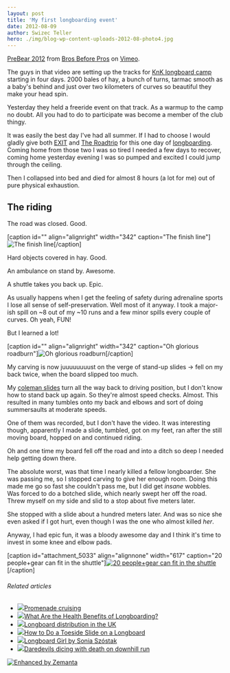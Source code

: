 ```yaml
---
layout: post
title: 'My first longboarding event'
date: 2012-08-09
author: Swizec Teller
hero: ./img/blog-wp-content-uploads-2012-08-photo4.jpg
---
```

[PreBear 2012](http://vimeo.com/47120988) from [Bros Before Pros](http://vimeo.com/brosbeforepros) on [Vimeo](http://vimeo.com).



The guys in that video are setting up the tracks for [KnK longboard camp](http://knk.longboard.si/knk-longboard-camp-2012/) starting in four days. 2000 bales of hay, a bunch of turns, tarmac smooth as a baby's behind and just over two kilometers of curves so beautiful they make your head spin.



Yesterday they held a freeride event on that track. As a warmup to the camp no doubt. All you had to do to participate was become a member of the club thingy.



It was easily the best day I've had all summer. If I had to choose I would gladly give both [EXIT](http://swizec.com/blog/geek-at-a-music-festival-day-1/swizec/4825 "Geek at a music festival: Day 1") and [The Roadtrip](http://swizec.com/blog/a-roadtrip-fin/swizec/4972 "A roadtrip: fin") for this one day of [longboarding](http://en.wikipedia.org/wiki/Longboarding "Longboarding"). Coming home from those two I was so tired I needed a few days to recover, coming home yesterday evening I was so pumped and excited I could jump through the ceiling.



Then I collapsed into bed and died for almost 8 hours (a lot for me) out of pure physical exhaustion.

## The riding

The road was closed. Good.



\[caption id="" align="alignright" width="342" caption="The finish line"]![The finish line](http://distilleryimage8.instagram.com/b14d7c5ae18311e1a24f1231381b4d9b_7.jpg "The finish line")\[/caption]



Hard objects covered in hay. Good.



An ambulance on stand by. Awesome.



A shuttle takes you back up. Epic.



As usually happens when I get the feeling of safety during adrenaline sports I lose all sense of self-preservation. Well most of it anyway. I took a major-ish spill on ~8 out of my ~10 runs and a few minor spills every couple of curves. Oh yeah, FUN!



But I learned a lot!



\[caption id="" align="alignright" width="342" caption="Oh glorious roadburn"]![Oh glorious roadburn](http://distilleryimage4.instagram.com/ceeb67cce18d11e1bde812313b08e061_7.jpg "Oh glorious roadburn")\[/caption]



My carving is now juuuuuuuust on the verge of stand-up slides -> fell on my back twice, when the board slipped too much.



My [coleman slides](http://www.youtube.com/watch?v=SKzBtWDWMX4) turn all the way back to driving position, but I don't know how to stand back up again. So they're almost speed checks. Almost. This resulted in many tumbles onto my back and elbows and sort of doing summersaults at moderate speeds.



One of them was recorded, but I don't have the video. It was interesting though, apparently I made a slide, tumbled, got on my feet, ran after the still moving board, hopped on and continued riding.



Oh and one time my board fell off the road and into a ditch so deep I needed help getting down there.



The absolute worst, was that time I nearly killed a fellow longboarder. She was passing me, so I stopped carving to give her enough room. Doing this made me go so fast she couldn't pass me, but I did get _insane_ wobbles. Was forced to do a botched slide, which nearly swept her off the road. Threw myself on my side and slid to a stop about five meters later.



She stopped with a slide about a hundred meters later. And was so nice she even asked if I got hurt, even though I was the one who almost killed _her_.



Anyway, I had epic fun, it was a bloody awesome day and I think it's time to invest in some knee and elbow pads.





\[caption id="attachment_5033" align="alignnone" width="617" caption="20 people+gear can fit in the shuttle"][![20 people+gear can fit in the shuttle](http://swizec.com/blog/wp-content/uploads/2012/08/photo4.jpeg "20 people+gear can fit in the shuttle")](./img/blog-wp-content-uploads-2012-08-photo4.jpg)\[/caption]

###### Related articles

- [![](http://i.zemanta.com/102092034_80_80.jpg)](http://woodpluswheels.com/2012/07/23/promenade-cruising/)[Promenade cruising](http://woodpluswheels.com/2012/07/23/promenade-cruising/)
- [![](http://i.zemanta.com/95052131_80_80.jpg)](http://www.livestrong.com/article/555442-what-are-the-health-benefits-of-longboarding/)[What Are the Health Benefits of Longboarding?](http://www.livestrong.com/article/555442-what-are-the-health-benefits-of-longboarding/)
- [![](http://i.zemanta.com/104226065_80_80.jpg)](http://woodpluswheels.com/2012/08/02/longboard-distribution-in-the-uk/)[Longboard distribution in the UK](http://woodpluswheels.com/2012/08/02/longboard-distribution-in-the-uk/)
- [![](http://i.zemanta.com/95052763_80_80.jpg)](http://www.livestrong.com/article/553785-how-to-do-a-toeside-slide-on-a-longboard/)[How to Do a Toeside Slide on a Longboard](http://www.livestrong.com/article/553785-how-to-do-a-toeside-slide-on-a-longboard/)
- [![](http://i.zemanta.com/101796259_80_80.jpg)](http://www.highsnobiety.com/2012/07/21/longboard-girl-by-sonia-szostak/)[Longboard Girl by Sonia Szóstak](http://www.highsnobiety.com/2012/07/21/longboard-girl-by-sonia-szostak/)
- [![](http://i.zemanta.com/93617268_80_80.jpg)](http://www.news.com.au/national/police-struggle-to-stop-longboard-riders-dicing-with-death-on-mount-gravatt-mountain/story-e6frfkvr-1226391514285?from=public_rss)[Daredevils dicing with death on downhill run](http://www.news.com.au/national/police-struggle-to-stop-longboard-riders-dicing-with-death-on-mount-gravatt-mountain/story-e6frfkvr-1226391514285?from=public_rss)

[![Enhanced by Zemanta](http://img.zemanta.com/zemified_e.png?x-id=bfd96e04-690a-4943-a095-6f9893c5752f)](http://www.zemanta.com/?px "Enhanced by Zemanta")